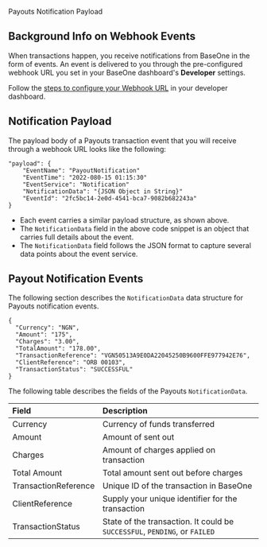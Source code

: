 Payouts Notification Payload

## Background Info on Webhook Events

When transactions happen, you receive notifications from BaseOne in the form of events. An event is delivered to you through the pre-configured webhook URL you set in your BaseOne dashboard's **Developer** settings. 

Follow the [steps to configure your Webhook URL](https://developer.baseone.co/docs/webhooks#how-to-register-your-webhook-url-on-the-baseone-dashboard) in your developer dashboard.

## Notification Payload

The payload body of a Payouts transaction event that you will receive through a webhook URL looks like the following:

```text Sample event payload
"payload": {
	"EventName": "PayoutNotification"
	"EventTime": "2022-080-15 01:15:30"
	"EventService": "Notification"
	"NotificationData": "{JSON Object in String}"
	"EventId": "2fc5bc14-2e0d-4541-bca7-9082b682243a"
}
```

- Each event carries a similar payload structure, as shown above. 
- The `NotificationData` field in the above code snippet is an object that carries full details about the event. 
- The `NotificationData` field follows the JSON format to capture several data points about the event service. 

## Payout Notification Events

The following section describes the `NotificationData` data structure for Payouts notification events.

```text Sample Payout Notification Data Object
{
  "Currency": "NGN",
  "Amount": "175",
  "Charges": "3.00",
  "TotalAmount": "178.00",
  "TransactionReference": "VGN50513A9E0DA22045250B9600FFE977942E76",
  "ClientReference": "ORB 00103",
  "TransactionStatus": "SUCCESSFUL"
}
```

The following table describes the fields of the Payouts `NotificationData`.

| Field                | Description                                                                |
| :------------------- | :------------------------------------------------------------------------- |
| Currency             | Currency of funds transferred                                              |
| Amount               | Amount of sent out                                                         |
| Charges              | Amount of charges applied on transaction                                   |
| Total Amount         | Total amount sent out before charges                                       |
| TransactionReference | Unique ID of the transaction in BaseOne                                    |
| ClientReference      | Supply your unique identifier for the transaction                          |
| TransactionStatus    | State of the transaction. It could be `SUCCESSFUL`, `PENDING`, or `FAILED` |